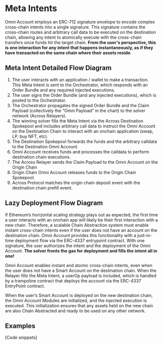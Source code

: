 
# Meta Intents 

Omni Account employs an ERC-712 signature envelope to encode complex cross-chain intents into a single signature. This signature contains the cross-chain routes and arbitrary call data to be executed on the destination chain, allowing any intent to atomically execute with the cross-chain transfers once funds hit the target chain. **From the user's perspective, this is one interaction for any intent that happens instantaneously, as if they have transacted on the same chain where their assets reside**.

## Meta Intent Detailed Flow Diagram

<div className="my-8">
  <OmniAccount7 width={1000} height={400} />
</div>


1. The user interacts with an application / wallet to make a transaction. This Meta Intent is sent to the Orchestrator, which responds with an Order Bundle and any required injected executions.
2. The user signs the Order Bundle (and any injected executions), which is posted to the Orchestrator.
3. The Orchestrator propagates the signed Order Bundle and the Claim Payload (collectively the “Omni Payload” in the chart) to the solver network (Across Relayers).
4. The winning solver fills the Meta Intent via the Across Destination Spokepool and includes arbitrary call data to instruct the Omni Account on the Destination Chain to interact with an onchain application (swap, LP, buy NFT, etc).
5. The Destination Spokepool forwards the funds and the arbitrary calldata to the Destination Omni Account.
6. Omni Account receives funds and processes the calldata to perform destination chain executions.
7. The Across Relayer sends the Claim Payload to the Omni Account on the Origin Chain
8. Origin Chain Omni Account releases funds to the Origin Chain Spokepool.
9. Across Protocol matches the origin chain deposit event with the destination chain prefill event.

## Lazy Deployment Flow Diagram

If Ethereum’s horizontal scaling strategy plays out as expected, the first time a user interacts with an onchain app will likely be their first interaction with a new chain. Therefore, a scalable Chain Abstraction system must enable instant cross-chain intents even if the user does not have an account on the destination chain. Omni Account provides this functionality with a just-in-time deployment flow via the ERC-4337 entrypoint contract. With one signature, the user authorizes the intent and the deployment of the Omni Account. **The solver fronts the gas for deployment and fills the intent all in one!**



Omni Account enables instant and atomic cross-chain intents, even when the user does not have a Smart Account on the destination chain. When the Relayer fills the Meta Intent, a userOp payload is included, which is handled by a trampoline contract that deploys the account via the ERC-4337 EntryPoint contract.

When the user’s Smart Account is deployed on the new destination chain, the Omni Account Modules are initialized, and the injected execution is executed. This initialization ensures that any assets held on the new chain are also Chain Abstracted and ready to be used on any other network.  

## Examples

[Code snippets]
